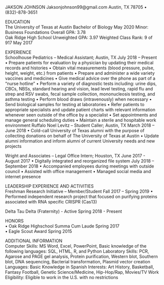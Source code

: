 JAKSON JOHNSON
Jaksonjohnson99@gmail.com
Austin, TX 78705 • (832)-878-3651

EDUCATION	 													
The University of Texas at Austin	Bachelor of Biology	May 2020 
Minor: Business Foundations	
Overall GPA: 3.78   	
Oak Ridge High School	      	Unweighted GPA: 3.97
Weighted Class Rank: 9 of 917	May 2017

EXPERIENCE	 													
Schoolhouse Pediatrics – Medical Assistant; Austin, TX		                                                                   July 2018 – Present
• Prepare patients for evaluation by a physician by updating their medical records and histories
• Obtain vital measurements (blood pressure, pulse, height, weight, etc.) from patients
• Prepare and administer a wide variety vaccines and medicines
• Give medical advice over the phone as part of a “nurse hotline”
• Perform a variety of diagnostic tests including: urine dips, CBCs, NBSs, standard hearing and vision, lead level testing, rapid flu and strep and RSV swabs, fecal sample collection, mononucleosis testing, and asthma testing
• Perform blood draws (intravenously) when necessary
• Send biological samples for testing at laboratories
• Refer patients to appropriate specialists and update patient charts with relevant information whenever seen outside of the office by a specialist
• Set appointments and manage general scheduling duties
• Maintain a sterile and hospitable work environment
Ruffalo Noel Levitz – Student Caller; Austin, TX							 March 2018 – June 2018
• Cold-call University of Texas alumni with the purpose of collecting donations on behalf of The University of Texas at Austin
• Update alumni information and inform alumni of current University needs and new projects

Wright and Associates – Legal Office Intern; Houston, TX          		                                             June 2017 - August 2017
• Digitally integrated and reorganized file system                                                                                       July 2018 – September 2018
• Accompanied employees during meetings with outside council
• Assisted with office management
• Managed social media and internet presence

LEADERSHIP EXPERIENCE AND ACTIVITIES										
Freshman Research Initiative – Member/Student 	                           Fall 2017 – Spring 2019
• Performed independent research project that focused on purifying proteins associated with RNA specific CRISPR (Cas13)

Delta Tau Delta (Fraternity) - Active		                           Spring 2018 - Present

HONORS														
• Oak Ridge Highschool Summa Cum Laude			                                                                 Spring 2017         	                                                  
• Eagle Scout Award                                                                                                                                                      Spring 2015

ADDITIONAL INFORMATION												
Computer Skills: MS Word, Excel, PowerPoint, Basic knowledge of the following languages: SQL, HTML, R, and Python
Laboratory Skills: PCR, Agarose and PAGE gel analysis, Protein purification, Western blot, Southern blot, DNA sequencing, Bacterial transformation, Plasmid vector creation
Languages: Basic Knowledge in Spanish
Interests: Art History, Basketball, Fantasy Football, Genetic Science/Medicine, Hip-Hop/Rap, Movies/TV
Work Eligibility: Eligible to work in the U.S. with no restrictions
